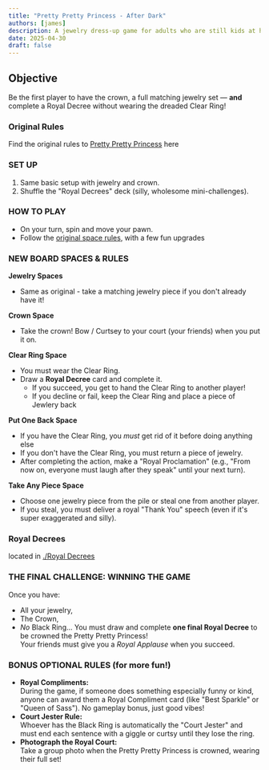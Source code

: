 ```yaml
---
title: "Pretty Pretty Princess - After Dark"
authors: [james]
description: A jewelry dress-up game for adults who are still kids at heart
date: 2025-04-30
draft: false
---
```



<ResponsiveImage 
  src={PPPADLogo}
  alt="PrettyPrettyPrincessADLogo" 
  width="800px" 
/>

## Objective 
Be the first player to have the crown, a full matching jewelry set — **and** complete a Royal Decree without wearing the dreaded Clear Ring!

### Original Rules
Find the original rules to [Pretty Pretty Princess](https://winning-moves.com/images/PPPrincess_RulesV2.pdf) here

### SET UP
1. Same basic setup with jewelry and crown.
2. Shuffle the "Royal Decrees" deck (silly, wholesome mini-challenges).

### HOW TO PLAY
- On your turn, spin and move your pawn.
- Follow the [original space rules](#original-rules), with a few fun upgrades

### NEW BOARD SPACES & RULES
**Jewelry Spaces**
- Same as original - take a matching jewelry piece if you don't already have it!

**Crown Space**
- Take the crown! Bow / Curtsey to your court (your friends) when you put it on.

**Clear Ring Space**
- You must wear the Clear Ring.
- Draw a **Royal Decree** card and complete it.
    - If you succeed, you get to hand the Clear Ring to another player!
    - If you decline or fail, keep the Clear Ring and place a piece of Jewlery back

**Put One Back Space**
- If you have the Clear Ring, you _must_ get rid of it before doing anything else
- If you don't have the Clear Ring, you must return a piece of jewelry.
- After completing the action, make a "Royal Proclamation" (e.g., "From now on, everyone must laugh after they speak" until your next turn).

**Take Any Piece Space**
- Choose one jewelry piece from the pile or steal one from another player.
- If you steal, you must deliver a royal "Thank You" speech (even if it's super exaggerated and silly).

### Royal Decrees
located in [./Royal Decrees](./Royal%20Decrees.mdx)

### THE FINAL CHALLENGE: WINNING THE GAME
Once you have:
- All your jewelry,
- The Crown,
- _No_ Black Ring...
You must draw and complete **one final Royal Decree** to be crowned the Pretty Pretty Princess!  
Your friends must give you a _Royal Applause_ when you succeed.

### BONUS OPTIONAL RULES (for more fun!)
- **Royal Compliments:**  
    During the game, if someone does something especially funny or kind, anyone can award them a Royal Compliment card (like "Best Sparkle" or "Queen of Sass"). No gameplay bonus, just good vibes!
- **Court Jester Rule:**  
    Whoever has the Black Ring is automatically the "Court Jester" and must end each sentence with a giggle or curtsy until they lose the ring.
- **Photograph the Royal Court:**  
    Take a group photo when the Pretty Pretty Princess is crowned, wearing their full set!